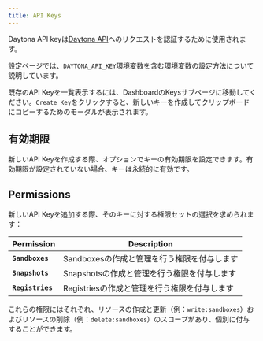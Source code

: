 ```yaml
---
title: API Keys
---
```





Daytona API keyは[Daytona API](/docs/ja/tools/api)へのリクエストを認証するために使用されます。

[設定](/docs/ja/configuration)ページでは、`DAYTONA_API_KEY`環境変数を含む環境変数の設定方法について説明しています。

既存のAPI Keyを一覧表示するには、DashboardのKeysサブページに移動してください。`Create Key`をクリックすると、新しいキーを作成してクリップボードにコピーするためのモーダルが表示されます。

## 有効期限

新しいAPI Keyを作成する際、オプションでキーの有効期限を設定できます。有効期限が設定されていない場合、キーは永続的に有効です。

## Permissions

新しいAPI Keyを追加する際、そのキーに対する権限セットの選択を求められます：

| Permission | Description |
|------------|-------------|
| **`Sandboxes`** | Sandboxesの作成と管理を行う権限を付与します |
| **`Snapshots`** | Snapshotsの作成と管理を行う権限を付与します |
| **`Registries`** | Registriesの作成と管理を行う権限を付与します |

これらの権限にはそれぞれ、リソースの作成と更新（例：`write:sandboxes`）およびリソースの削除（例：`delete:sandboxes`）のスコープがあり、個別に付与することができます。
